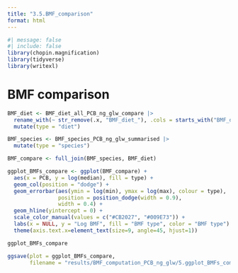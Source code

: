```yaml
---
title: "3.5.BMF_comparison"
format: html
---
```


```r
#| message: false
#| include: false
library(chopin.magnification)
library(tidyverse)
library(writexl)
```


# BMF comparison

```r
BMF_diet <- BMF_diet_all_PCB_ng_glw_compare |> 
  rename_with(~ str_remove(.x, "BMF_diet_"), .cols = starts_with("BMF_diet_")) |> 
  mutate(type = "diet")
```

```r
BMF_species <- BMF_species_PCB_ng_glw_summarised |> 
  mutate(type = "species")
```

```r
BMF_compare <- full_join(BMF_species, BMF_diet)
```


```r
ggplot_BMFs_compare <- ggplot(BMF_compare) +
  aes(x = PCB, y = log(median), fill = type) +
  geom_col(position = "dodge") +
  geom_errorbar(aes(ymin = log(min), ymax = log(max), colour = type), 
                position = position_dodge(width = 0.9),
                width = 0.4) +
  geom_hline(yintercept = 0) +
  scale_color_manual(values = c("#CB2027", "#009E73")) +
  labs(x = NULL, y = "Log BMF", fill = "BMF type", color = "BMF type") +
  theme(axis.text.x=element_text(size=9, angle=45, hjust=1))

ggplot_BMFs_compare
```

```r
ggsave(plot = ggplot_BMFs_compare, 
       filename = "results/BMF_computation_PCB_ng_glw/5.ggplot_BMFs_compare.jpg", width = 20, height = 15, units = "cm")

```
